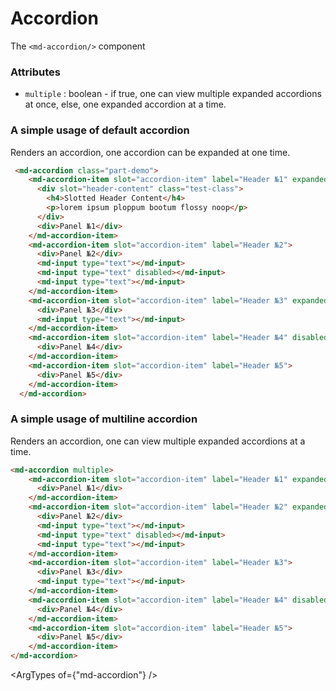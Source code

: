 
# Accordion

The `<md-accordion/>` component

### Attributes

- `multiple` : boolean - if true, one can view multiple expanded accordions at once, else, one expanded accordion at a time.

### A simple usage of default accordion 

Renders an accordion, one accordion can be expanded at one time.

```html
 <md-accordion class="part-demo">
    <md-accordion-item slot="accordion-item" label="Header №1" expanded class="part-demo">
      <div slot="header-content" class="test-class">
        <h4>Slotted Header Content</h4>
        <p>lorem ipsum ploppum bootum flossy noop</p>
      </div>
      <div>Panel №1</div>
    </md-accordion-item>
    <md-accordion-item slot="accordion-item" label="Header №2">
      <div>Panel №2</div>
      <md-input type="text"></md-input>
      <md-input type="text" disabled></md-input>
      <md-input type="text"></md-input>
    </md-accordion-item>
    <md-accordion-item slot="accordion-item" label="Header №3" expanded>
      <div>Panel №3</div>
      <md-input type="text"></md-input>
    </md-accordion-item>
    <md-accordion-item slot="accordion-item" label="Header №4" disabled>
      <div>Panel №4</div>
    </md-accordion-item>
    <md-accordion-item slot="accordion-item" label="Header №5">
      <div>Panel №5</div>
    </md-accordion-item>
  </md-accordion>
```

### A simple usage of multiline accordion 

Renders an accordion, one can view multiple expanded accordions at a time.

```html
<md-accordion multiple>
    <md-accordion-item slot="accordion-item" label="Header №1" expanded>
      <div>Panel №1</div>
    </md-accordion-item>
    <md-accordion-item slot="accordion-item" label="Header №2" expanded>
      <div>Panel №2</div>
      <md-input type="text"></md-input>
      <md-input type="text" disabled></md-input>
      <md-input type="text"></md-input>
    </md-accordion-item>
    <md-accordion-item slot="accordion-item" label="Header №3">
      <div>Panel №3</div>
      <md-input type="text"></md-input>
    </md-accordion-item>
    <md-accordion-item slot="accordion-item" label="Header №4" disabled expanded>
      <div>Panel №4</div>
    </md-accordion-item>
    <md-accordion-item slot="accordion-item" label="Header №5">
      <div>Panel №5</div>
    </md-accordion-item>
</md-accordion>
```



<ArgTypes of={"md-accordion"} />
